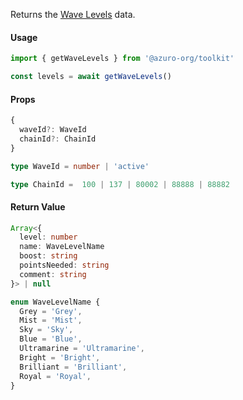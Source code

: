 Returns the [Wave Levels](/hub/apps/guides/azuro-waves#get-azuro-wave-levels-data) data.

#### Usage

```ts
import { getWaveLevels } from '@azuro-org/toolkit'

const levels = await getWaveLevels()
```

#### Props

```ts
{
  waveId?: WaveId
  chainId?: ChainId
}
```

```ts
type WaveId = number | 'active'

type ChainId =  100 | 137 | 80002 | 88888 | 88882
```

#### Return Value

```ts
Array<{
  level: number
  name: WaveLevelName
  boost: string
  pointsNeeded: string
  comment: string
}> | null
```

```ts
enum WaveLevelName {
  Grey = 'Grey',
  Mist = 'Mist',
  Sky = 'Sky',
  Blue = 'Blue',
  Ultramarine = 'Ultramarine',
  Bright = 'Bright',
  Brilliant = 'Brilliant',
  Royal = 'Royal',
}
```
